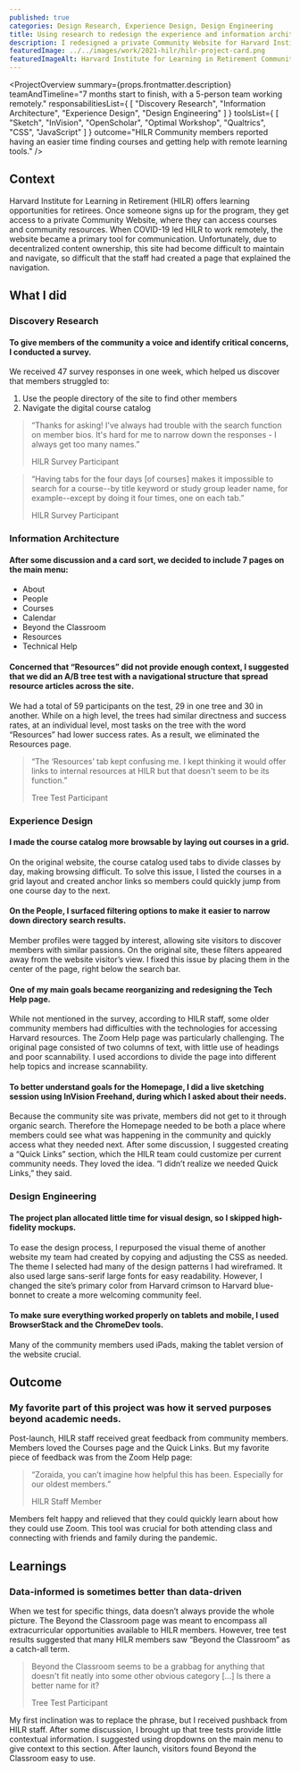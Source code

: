 ```yaml
---
published: true
categories: Design Research, Experience Design, Design Engineering
title: Using research to redesign the experience and information architecture of the Harvard Institute for Learning in Retirement Community Website
description: I redesigned a private Community Website for Harvard Institute for Learning in Retirement (HILR), focusing on information architecture and experience design. During the project, I also conducted a user survey and an A/B tree test.
featuredImage: ../../images/work/2021-hilr/hilr-project-card.png
featuredImageAlt: Harvard Institute for Learning in Retirement Community Website on a laptop, on a phone, and on a tablet
---
```


<ProjectOverview 
    summary={props.frontmatter.description}
    teamAndTimeline="7 months start to finish, with a 5-person team working remotely."
    responsabilitiesList={
        [
            "Discovery Research",
            "Information Architecture",
            "Experience Design",
            "Design Engineering"
        ]
    }
    toolsList={
        [
            "Sketch",
            "InVision",
            "OpenScholar",
            "Optimal Workshop",
            "Qualtrics",
            "CSS",
            "JavaScript"
        ]
    }
    outcome="HILR Community members reported having an easier time finding courses and getting help with remote learning tools."
/>

## Context
Harvard Institute for Learning in Retirement (HILR) offers learning opportunities for retirees. 
Once someone signs up for the program, they get access to a private Community Website, where they 
can access courses and community resources. When COVID-19 led HILR to work remotely, the website became a 
primary tool for communication. Unfortunately, due to decentralized content ownership, 
this site had become difficult to maintain and navigate, so difficult that the staff had created a page that explained the navigation.

## What I did

<h3 id="discovery-research">Discovery Research</h3>

#### To give members of the community a voice and identify critical concerns, I conducted a survey.
We received 47 survey responses in one week, which helped us discover that members struggled to:
1. Use the people directory of the site to find other members 
2. Navigate the digital course catalog

<blockquote>
    <p>“Thanks for asking! I've always had trouble with the search function on member bios. 
        It's hard for me to narrow down the responses - I always get too many names.”</p>
    <span>HILR Survey Participant</span>
</blockquote>
<blockquote>
    <p>
    “Having tabs for the four days [of courses] makes it impossible to search for 
    a course--by title keyword or study group leader name, for example--except by doing it four times, one on each tab.”
    </p>
    <span>HILR Survey Participant</span>
</blockquote>


<h3 id="information-architecture">Information Architecture</h3>

#### After some discussion and a card sort, we decided to include 7 pages on the main menu:
<ul  className="grid-list">
    <li>About</li>
    <li>People</li>
    <li>Courses</li>
    <li>Calendar</li>
    <li>Beyond the Classroom</li>
    <li>Resources</li>
    <li>Technical Help</li>
</ul>

#### Concerned that “Resources” did not provide enough context, I suggested that we did an A/B tree test with a navigational structure that spread resource articles across the site. 
We had a total of 59 participants on the test, 29 in one tree and 30 in another. 
While on a high level, the trees had similar directness and success rates, at an individual level, 
most tasks on the tree with the word “Resources” had lower success rates. As a result, we eliminated the Resources page.
<blockquote>
    <p>
        “The ‘Resources’ tab kept confusing me. 
        I kept thinking it would offer links to internal resources at HILR but that doesn't seem to be its function.”
    </p>
    <span>
        Tree Test Participant
    </span>
</blockquote>

<h3 id="experience-design">Experience Design</h3>

#### I made the course catalog more browsable by laying out courses in a grid.
On the original website, the course catalog used tabs to divide classes by day, making browsing difficult. 
To solve this issue, I listed the courses in a grid layout and created anchor links so members could quickly 
jump from one course day to the next.

#### On the People, I surfaced filtering options to make it easier to narrow down directory search results. 
Member profiles were tagged by interest, allowing site visitors to discover members with similar passions. 
On the original site, these filters appeared away from the website visitor’s view. I fixed this issue by placing them in 
the center of the page, right below the search bar.

#### One of my main goals became reorganizing and redesigning the Tech Help page. 
While not mentioned in the survey, according to HILR staff, some older community members had difficulties with the 
technologies for accessing Harvard resources. The Zoom Help page was particularly challenging. 
The original page consisted of two columns of text, with little use of headings and poor scannability. 
I used accordions to divide the page into different help topics and increase scannability.

#### To better understand goals for the Homepage, I did a live sketching session using InVision Freehand, during which I asked about their needs. 
Because the community site was private, members did not get to it through organic search. 
Therefore the Homepage needed to be both a place where members could see what was happening 
in the community and quickly access what they needed next. After some discussion, 
I suggested creating a “Quick Links” section, which the HILR team could customize per current community needs. 
They loved the idea. “I didn’t realize we needed Quick Links,” they said.

<h3 id="design-engineering">Design Engineering</h3>

#### The project plan allocated little time for visual design, so I skipped high-fidelity mockups.
To ease the design process, I repurposed the visual theme of another website my team had created by copying and adjusting the CSS as needed. 
The theme I selected had many of the design patterns I had wireframed. 
It also used large sans-serif large fonts for easy readability. 
However, I changed the site’s primary color from Harvard crimson to  Harvard blue-bonnet to create a more welcoming community feel. 

#### To make sure everything worked properly on tablets and mobile, I used BrowserStack and the ChromeDev tools.
Many of the community members used iPads, making the tablet version of the website crucial.

## Outcome
### My favorite part of this project was how it served purposes beyond academic needs. 
Post-launch, HILR staff received great feedback from community members. Members loved the Courses page and the Quick Links. 
But my favorite piece of feedback was from the Zoom Help page: 

<blockquote>
    <p>“Zoraida, you can’t imagine how helpful this has been. Especially for our oldest members.”</p>
    <span>HILR Staff Member</span>
</blockquote>

Members felt happy and relieved that they could quickly learn about how they could use Zoom. 
This tool was crucial for both attending class and connecting with friends and family during the pandemic.

## Learnings
### Data-informed is sometimes better than data-driven
When we test for specific things, data doesn’t always provide the whole picture. 
The Beyond the Classroom page was meant to encompass all extracurricular opportunities available to HILR members. 
However, tree test results suggested that many HILR members saw “Beyond the Classroom” as a catch-all term. 

<blockquote>
    <p>
        Beyond the Classroom seems to be a grabbag for anything that doesn't fit neatly 
        into some other obvious category […] Is there a better name for it?
    </p>
    <span>
        Tree Test Participant
    </span>
</blockquote>

My first inclination was to replace the phrase, but I received pushback from HILR staff. After some discussion, 
I brought up that tree tests provide little contextual information. I suggested using dropdowns on the main menu 
to give context to this section. After launch, visitors found Beyond the Classroom easy to use.
